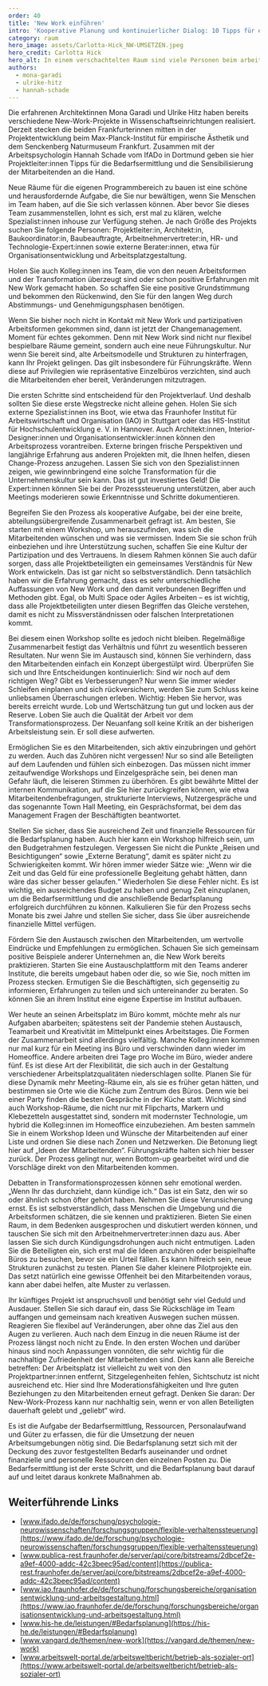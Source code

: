 ---
order: 40
title: 'New Work einführen'
intro: 'Kooperative Planung und kontinuierlicher Dialog: 10 Tipps für ein erfolgreiches New-Work-Projekt.'
category: raum
hero_image: assets/Carlotta-Hick_NW-UMSETZEN.jpeg
hero_credit: Carlotta Hick
hero_alt: In einem verschachtelten Raum sind viele Personen beim arbeiten, lesen, und entspannen zu sehen.
authors:
  - mona-garadi
  - ulrike-hitz
  - hannah-schade
---

Die erfahrenen Architektinnen Mona Garadi und Ulrike Hitz haben bereits verschiedene New-Work-Projekte in Wissenschaftseinrichtungen realisiert. Derzeit stecken die beiden Frankfurterinnen mitten in der Projektentwicklung beim Max-Planck-Institut für empirische Ästhetik und dem Senckenberg Naturmuseum Frankfurt. Zusammen mit der Arbeitspsychologin Hannah Schade vom IfADo in Dortmund geben sie hier Projektleiter:innen Tipps für die Bedarfsermittlung und die Sensibilisierung der Mitarbeitenden an die Hand.

<Listicle>
<ListicleItem title="Finden Sie Ihr Team!">

Neue Räume für die eigenen Programmbereich zu bauen ist eine schöne und herausfordernde Aufgabe, die Sie nur bewältigen, wenn Sie Menschen im Team haben, auf die Sie sich verlassen können. Aber bevor Sie dieses Team zusammenstellen, lohnt es sich, erst mal zu klären, welche Spezialist:innen inhouse zur Verfügung stehen. Je nach Größe des Projekts suchen Sie folgende Personen: Projektleiter:in, Architekt:in, Baukoordinator:in, Baubeauftragte, Arbeitnehmervertreter:in, HR- und Technologie-Expert:innen sowie externe Berater:innen, etwa für Organisationsentwicklung und Arbeitsplatzgestaltung.

Holen Sie auch Kolleg:innen ins Team, die von den neuen Arbeitsformen und der Transformation überzeugt sind oder schon positive Erfahrungen mit New Work gemacht haben. So schaffen Sie eine positive Grundstimmung und bekommen den Rückenwind, den Sie für den langen Weg durch Abstimmungs- und Genehmigungsphasen benötigen.

</ListicleItem>
<ListicleItem title="Leben Sie New Work von Anfang an!">

Wenn Sie bisher noch nicht in Kontakt mit New Work und partizipativen Arbeitsformen gekommen sind, dann ist jetzt der <Term t="changemanagement">Changemanagement.</Term> Moment für echtes gekommen. Denn mit New Work sind nicht nur flexibel bespielbare Räume gemeint, sondern auch eine neue Führungskultur. Nur wenn Sie bereit sind, alte Arbeitsmodelle und Strukturen zu hinterfragen, kann Ihr Projekt gelingen. Das gilt insbesondere für Führungskräfte. Wenn diese auf Privilegien wie repräsentative Einzelbüros verzichten, sind auch die Mitarbeitenden eher bereit, Veränderungen mitzutragen.

</ListicleItem>
<ListicleItem title="Lassen Sie sich beraten!">

Die ersten Schritte sind entscheidend für den Projektverlauf. Und deshalb sollten Sie diese erste Wegstrecke nicht alleine gehen. Holen Sie sich externe Spezialist:innen ins Boot, wie etwa das Fraunhofer Institut für Arbeitswirtschaft und Organisation (IAO) in Stuttgart oder das HIS-Institut für Hochschulentwicklung e. V. in Hannover. Auch Architekt:innen, Interior-Designer:innen und Organisationsentwickler:innen können den Arbeitsprozess vorantreiben. Externe bringen frische Perspektiven und langjährige Erfahrung aus anderen Projekten mit, die Ihnen helfen, diesen Change-Prozess anzugehen. Lassen Sie sich von den Spezialist:innen zeigen, wie gewinnbringend eine solche Transformation für die Unternehmenskultur sein kann. Das ist gut investiertes Geld! Die Expert:innen können Sie bei der Prozesssteuerung unterstützen, aber auch Meetings moderieren sowie Erkenntnisse und Schritte dokumentieren.

</ListicleItem>
<ListicleItem title="Arbeiten Sie kooperativ!">

Begreifen Sie den Prozess als kooperative Aufgabe, bei der eine breite, abteilungsübergreifende Zusammenarbeit gefragt ist. Am besten, Sie starten mit einem Workshop, um herauszufinden, was sich die Mitarbeitenden wünschen und was sie vermissen. Indem Sie sie schon früh einbeziehen und ihre Unterstützung suchen, schaffen Sie eine Kultur der Partizipation und des Vertrauens. In diesem Rahmen können Sie auch dafür sorgen, dass alle Projektbeteiligten ein gemeinsames Verständnis für New Work entwickeln. Das ist gar nicht so selbstverständlich. Denn tatsächlich haben wir die Erfahrung gemacht, dass es sehr unterschiedliche Auffassungen von New Work und den damit verbundenen Begriffen und Methoden gibt. Egal, ob <Term t='multi-space'>Multi Space</Term> oder Agiles Arbeiten – es ist wichtig, dass alle Projektbeteiligten unter diesen Begriffen das Gleiche verstehen, damit es nicht zu Missverständnissen oder falschen Interpretationen kommt.

Bei diesem einen Workshop sollte es jedoch nicht bleiben. Regelmäßige Zusammenarbeit festigt das Verhältnis und führt zu wesentlich besseren Resultaten. Nur wenn Sie im Austausch sind, können Sie verhindern, dass den Mitarbeitenden einfach ein Konzept übergestülpt wird. Überprüfen Sie sich und Ihre Entscheidungen kontinuierlich: Sind wir noch auf dem richtigen Weg? Gibt es Verbesserungen? Nur wenn Sie immer wieder Schleifen einplanen und sich rückversichern, werden Sie zum Schluss keine unliebsamen Überraschungen erleben. Wichtig: Heben Sie hervor, was bereits erreicht wurde. Lob und Wertschätzung tun gut und locken aus der Reserve. Loben Sie auch die Qualität der Arbeit vor dem Transformationsprozess. Der Neuanfang soll keine Kritik an der bisherigen Arbeitsleistung sein. Er soll diese aufwerten.

</ListicleItem>
<ListicleItem title="Bleiben Sie im Gespräch!">

Ermöglichen Sie es den Mitarbeitenden, sich aktiv einzubringen und gehört zu werden. Auch das Zuhören nicht vergessen! Nur so sind alle Beteiligten auf dem Laufenden und fühlen sich einbezogen. Das müssen nicht immer zeitaufwendige Workshops und Einzelgespräche sein, bei denen man Gefahr läuft, die leiseren Stimmen zu überhören. Es gibt bewährte Mittel der internen Kommunikation, auf die Sie hier zurückgreifen können, wie etwa Mitarbeitendenbefragungen, strukturierte Interviews, Nutzergespräche und das sogenannte Town Hall Meeting, ein Gesprächsformat, bei dem das Management Fragen der Beschäftigten beantwortet.

</ListicleItem>
<ListicleItem title='Planen Sie ausreichend Zeit und Budget ein!'>

Stellen Sie sicher, dass Sie ausreichend Zeit und finanzielle Ressourcen für die Bedarfsplanung haben. Auch hier kann ein Workshop hilfreich sein, um den Budgetrahmen festzulegen. Vergessen Sie nicht die Punkte „Reisen und Besichtigungen“ sowie „Externe Beratung“, damit es später nicht zu Schwierigkeiten kommt. Wir hören immer wieder Sätze wie: „Wenn wir die Zeit und das Geld für eine professionelle Begleitung gehabt hätten, dann wäre das sicher besser gelaufen.“ Wiederholen Sie diese Fehler nicht. Es ist wichtig, ein ausreichendes Budget zu haben und genug Zeit einzuplanen, um die Bedarfsermittlung und die anschließende Bedarfsplanung erfolgreich durchführen zu können. Kalkulieren Sie für den Prozess sechs Monate bis zwei Jahre und stellen Sie sicher, dass Sie über ausreichende finanzielle Mittel verfügen.

</ListicleItem>
<ListicleItem title='Inspirieren und inspirieren lassen!'>

Fördern Sie den Austausch zwischen den Mitarbeitenden, um wertvolle Eindrücke und Empfehlungen zu ermöglichen. Schauen Sie sich gemeinsam positive Beispiele anderer Unternehmen an, die New Work bereits praktizieren. Starten Sie eine Austauschplattform mit den Teams anderer Institute, die bereits umgebaut haben oder die, so wie Sie, noch mitten im Prozess stecken. Ermutigen Sie die Beschäftigten, sich gegenseitig zu informieren, Erfahrungen zu teilen und sich untereinander zu beraten. So können Sie an ihrem Institut eine eigene Expertise im Institut aufbauen.

</ListicleItem>
<ListicleItem title='Bringen Sie Bedürfnisse und Räume in Einklang!'>

Wer heute an seinen Arbeitsplatz im Büro kommt, möchte mehr als nur Aufgaben abarbeiten; spätestens seit der Pandemie stehen Austausch, Teamarbeit und Kreativität im Mittelpunkt eines Arbeitstages. Die Formen der Zusammenarbeit sind allerdings vielfältig. Manche Kolleg:innen kommen nur mal kurz für ein Meeting ins Büro und verschwinden dann wieder im Homeoffice. Andere arbeiten drei Tage pro Woche im Büro, wieder andere fünf. Es ist diese Art der Flexibilität, die sich auch in der Gestaltung verschiedener Arbeitsplatzqualitäten niederschlagen sollte. Planen Sie für diese Dynamik mehr Meeting-Räume ein, als sie es früher getan hätten, und bestimmen sie Orte wie die Küche zum Zentrum des Büros. Denn wie bei einer Party finden die besten Gespräche in der Küche statt. Wichtig sind auch Workshop-Räume, die nicht nur mit Flipcharts, Markern und Klebezetteln ausgestattet sind, sondern mit modernster Technologie, um hybrid die Kolleg:innen im Homeoffice einzubeziehen. Am besten sammeln Sie in einem Workshop Ideen und Wünsche der Mitarbeitenden auf einer Liste und ordnen Sie diese nach Zonen und Netzwerken. Die Betonung liegt hier auf „Ideen der Mitarbeitenden“. Führungskräfte halten sich hier besser zurück. Der Prozess gelingt nur, wenn <Term t='bottom-up'>Bottom-up</Term> gearbeitet wird und die Vorschläge direkt von den Mitarbeitenden kommen.

</ListicleItem>
<ListicleItem title='Nehmen Sie Bedenken im Team ernst!'>

Debatten in Transformationsprozessen können sehr emotional werden. „Wenn Ihr das durchzieht, dann kündige ich.“ Das ist ein Satz, den wir so oder ähnlich schon öfter gehört haben. Nehmen Sie diese Verunsicherung ernst. Es ist selbstverständlich, dass Menschen die Umgebung und die Arbeitsformen schätzen, die sie kennen und praktizieren. Bieten Sie einen Raum, in dem Bedenken ausgesprochen und diskutiert werden können, und tauschen Sie sich mit den Arbeitnehmervertreter:innen dazu aus. Aber lassen Sie sich durch Kündigungsdrohungen auch nicht entmutigen. Laden Sie die Beteiligten ein, sich erst mal die Ideen anzuhören oder beispielhafte Büros zu besuchen, bevor sie ein Urteil fällen.
Es kann hilfreich sein, neue Strukturen zunächst zu testen. Planen Sie daher kleinere Pilotprojekte ein. Das setzt natürlich eine gewisse Offenheit bei den Mitarbeitenden voraus, kann aber dabei helfen, alte Muster zu verlassen.

</ListicleItem>
<ListicleItem title='Bleiben Sie am Ball!'>

Ihr künftiges Projekt ist anspruchsvoll und benötigt sehr viel Geduld und Ausdauer. Stellen Sie sich darauf ein, dass Sie Rückschläge im Team auffangen und gemeinsam nach kreativen Auswegen suchen müssen. Reagieren Sie flexibel auf Veränderungen, aber ohne das Ziel aus den Augen zu verlieren. Auch nach dem Einzug in die neuen Räume ist der Prozess längst noch nicht zu Ende. In den ersten Wochen und darüber hinaus sind noch Anpassungen vonnöten, die sehr wichtig für die nachhaltige Zufriedenheit der Mitarbeitenden sind. Dies kann alle Bereiche betreffen: Der Arbeitsplatz ist vielleicht zu weit von den Projektpartner:innen entfernt, Sitzgelegenheiten fehlen, Sichtschutz ist nicht ausreichend etc. Hier sind Ihre Moderationsfähigkeiten und Ihre guten Beziehungen zu den Mitarbeitenden erneut gefragt. Denken Sie daran: Der New-Work-Prozess kann nur nachhaltig sein, wenn er von allen Beteiligten dauerhaft gelebt und „geliebt“ wird.

</ListicleItem>
</Listicle>

<Callout title="Bedarfsermittlung und -planung">

Es ist die Aufgabe der Bedarfsermittlung, Ressourcen, Personalaufwand und Güter zu erfassen, die für die Umsetzung der neuen Arbeitsumgebungen nötig sind. Die Bedarfsplanung setzt sich mit der Deckung des zuvor festgestellten Bedarfs auseinander und ordnet finanzielle und personelle Ressourcen den einzelnen Posten zu. Die Bedarfsermittlung ist der erste Schritt, und die Bedarfsplanung baut darauf auf und leitet daraus konkrete Maßnahmen ab.

</Callout>

## Weiterführende Links

- [www.ifado.de/de/forschung/psychologie-neurowissenschaften/forschungsgruppen/flexible-verhaltenssteuerung](https://www.ifado.de/de/forschung/psychologie-neurowissenschaften/forschungsgruppen/flexible-verhaltenssteuerung)
- [www.publica-rest.fraunhofer.de/server/api/core/bitstreams/2dbcef2e-a9ef-4000-addc-42c3beec95ad/content](https://publica-rest.fraunhofer.de/server/api/core/bitstreams/2dbcef2e-a9ef-4000-addc-42c3beec95ad/content)
- [www.iao.fraunhofer.de/de/forschung/forschungsbereiche/organisationsentwicklung-und-arbeitsgestaltung.html](https://www.iao.fraunhofer.de/de/forschung/forschungsbereiche/organisationsentwicklung-und-arbeitsgestaltung.html)
- [www.his-he.de/leistungen/#Bedarfsplanung](https://his-he.de/leistungen/#Bedarfsplanung)
- [www.vangard.de/themen/new-work](https://vangard.de/themen/new-work)
- [www.arbeitswelt-portal.de/arbeitsweltbericht/betrieb-als-sozialer-ort](https://www.arbeitswelt-portal.de/arbeitsweltbericht/betrieb-als-sozialer-ort)
